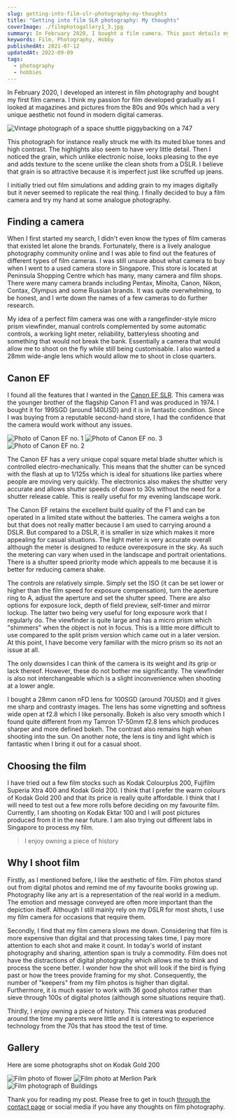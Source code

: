 ```yaml
---
slug: getting-into-film-slr-photography-my-thoughts
title: "Getting into film SLR photography: My thoughts"
coverImage: ./filmphotogallery1_3.jpg
summary: In February 2020, I bought a film camera. This post details my experience buying and using my first film camera.
keywords: Film, Photography, Hobby
publishedAt: 2021-07-12
updatedAt: 2022-09-09
tags:
  - photography
  - hobbies
---
```


In February 2020, I developed an interest in film photography and bought my first film camera. I think my passion for film developed gradually as I looked at magazines and pictures from the 80s and 90s which had a very unique aesthetic not found in modern digital cameras.

![Vintage photograph of a space shuttle piggybacking on a 747](./Shuttle_Carrier_Aircraft_beneath_the_Space_Shuttle_Endeavour.jpg)

This photograph for instance really struck me with its muted blue tones and high contrast. The highlights also seem to have very little detail. Then I noticed the grain, which unlike electronic noise, looks pleasing to the eye and adds texture to the scene unlike the clean shots from a DSLR. I believe that grain is so attractive because it is imperfect just like scruffed up jeans.

I initially tried out film simulations and adding grain to my images digitally but it never seemed to replicate the real thing. I finally decided to buy a film camera and try my hand at some analogue photography.

## Finding a camera
When I first started my search, I didn't even know the types of film cameras that existed let alone the brands. Fortunately, there is a lively analogue photography community online and I was able to find out the features of different types of film cameras. I was still unsure about what camera to buy when I went to a used camera store in Singapore. This store is located at Peninsula Shopping Centre which has many, many camera and film shops. There were many camera brands including Pentax, Minolta, Canon, Nikon, Contax, Olympus and some Russian brands. It was quite overwhelming, to be honest, and I wrte down the names of a few cameras to do further research. 

My idea of a perfect film camera was one with a rangefinder-style micro prism viewfinder, manual controls complemented by some automatic controls, a working light meter, reliability, batteryless shooting and something that would not break the bank. Essentially a camera that would allow me to shoot on the fly while still being customisable. I also wanted a 28mm wide-angle lens which would allow me to shoot in close quarters. 

## Canon EF

I found all the features that I wanted in the [Canon EF SLR](https://global.canon/en/c-museum/product/film88.html). This camera was the younger brother of the flagship Canon F1 and was produced in 1974. I bought it for 199SGD (around 140USD) and it is in fantastic condition. Since I was buying from a reputable second-hand store, I had the confidence that the camera would work without any issues.

![Photo of Canon EF no. 1](./Canon_E_Fphoto1.jpg)
![Photo of Canon EF no. 3](./Canon_E_Fphoto3.jpg)
![Photo of Canon EF no. 2](./Canon_E_Fphoto2.jpg)

The Canon EF has a very unique copal square metal blade shutter which is controlled electro-mechanically. This means that the shutter can be synced with the flash at up to 1/125s which is ideal for situations like parties where people are moving very quickly. The electronics also makes the shutter very accurate and allows shutter speeds of down to 30s without the need for a shutter release cable. This is really useful for my evening landscape work.

The Canon EF retains the excellent build quality of the F1 and can be operated in a limited state without the batteries. The camera weighs a ton but that does not really matter because I am used to carrying around a DSLR. But compared to a DSLR, it is smaller in size which makes it more appealing for casual situations. The light meter is very accurate overall although the meter is designed to reduce overexposure in the sky. As such the metering can vary when used in the landscape and portrait orientations. There is a shutter speed priority mode which appeals to me because it is better for reducing camera shake. 

The controls are relatively simple. Simply set the ISO (it can be set lower or higher than the film speed for exposure compensation), turn the aperture ring to A, adjust the aperture and set the shutter speed. There are also options for exposure lock, depth of field preview, self-timer and mirror lockup. The latter two being very useful for long exposure work that I regularly do. The viewfinder is quite large and has a micro prism which "shimmers" when the object is not in focus. This is a little more difficult to use compared to the split prism version which came out in a later version. At this point, I have become very familiar with the micro prism so its not an issue at all.

The only downsides I can think of the camera is its weight and its grip or lack thereof. However, these do not bother me significantly. The viewfinder is also not interchangeable which is a slight inconvenience when shooting at a lower angle. 

I bought a 28mm canon nFD lens for 100SGD (around 70USD) and it gives me sharp and contrasty images. The lens has some vignetting and softness wide open at f2.8 which I like personally. Bokeh is also very smooth which I found quite different from my Tamron 17-50mm f2.8 lens which produces sharper and more defined bokeh. The contrast also remains high when shooting into the sun. On another note, the lens is tiny and light which is fantastic when I bring it out for a casual shoot.

## Choosing the film
I have tried out a few film stocks such as Kodak Colourplus 200, Fujifilm Superia Xtra 400 and Kodak Gold 200. I think that I prefer the warm colours of Kodak Gold 200 and that its price is really quite affordable. I think that I will need to test out a few more rolls before deciding on my favourite film. Currently, I am shooting on Kodak Ektar 100 and I will post pictures produced from it in the near future. I am also trying out different labs in Singapore to process my film.

> I enjoy owning a piece of history

## Why I shoot film
Firstly, as I mentioned before, I like the aesthetic of film. Film photos stand out from digital photos and remind me of my favourite books growing up. Photography like any art is a representation of the real world in a medium. The emotion and message conveyed are often more important than the depiction itself. Although I still mainly rely on my DSLR for most shots, I use my film camera for occasions that require them.

Secondly, I find that my film camera slows me down. Considering that film is more expensive than digital and that processing takes time, I pay more attention to each shot and make it count. In today's world of instant photography and sharing, attention span is truly a commodity. Film does not have the distractions of digital photography which allows me to think and process the scene better. I wonder how the shot will look if the bird is flying past or how the trees provide framing for my shot. Consequently, the number of "keepers" from my film photos is higher than digital. Furthermore, it is much easier to work with 36 good photos rather than sieve through 100s of digital photos (although some situations require that).

Thirdly, I enjoy owning a piece of history. This camera was produced around the time my parents were little and it is interesting to experience technology from the 70s that has stood the test of time. 

## Gallery
Here are some photographs shot on Kodak Gold 200

![Film photo of flower](./filmphotogallery1_2.jpg)
![Film photo at Merlion Park](./filmphotogallery1_3.jpg)
![Film photograph of Buildings](./filmphotogallery1_1.jpg)

Thank you for reading my post. Please free to get in touch [through the contact page](/contact) or social media if you have any thoughts on film photography.
